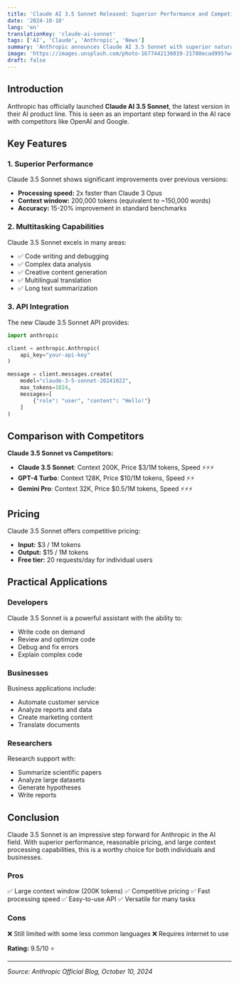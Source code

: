 ```yaml
---
title: 'Claude AI 3.5 Sonnet Released: Superior Performance and Competitive Pricing'
date: '2024-10-10'
lang: 'en'
translationKey: 'claude-ai-sonnet'
tags: ['AI', 'Claude', 'Anthropic', 'News']
summary: 'Anthropic announces Claude AI 3.5 Sonnet with superior natural language processing capabilities, competitive pricing, and a context window of up to 200K tokens.'
image: 'https://images.unsplash.com/photo-1677442136019-21780ecad995?w=1200&h=630&fit=crop'
draft: false
---
```


## Introduction

Anthropic has officially launched **Claude AI 3.5 Sonnet**, the latest version in their AI product line. This is seen as an important step forward in the AI race with competitors like OpenAI and Google.

## Key Features

### 1. Superior Performance

Claude 3.5 Sonnet shows significant improvements over previous versions:

- **Processing speed:** 2x faster than Claude 3 Opus
- **Context window:** 200,000 tokens (equivalent to ~150,000 words)
- **Accuracy:** 15-20% improvement in standard benchmarks

### 2. Multitasking Capabilities

Claude 3.5 Sonnet excels in many areas:

- ✅ Code writing and debugging
- ✅ Complex data analysis
- ✅ Creative content generation
- ✅ Multilingual translation
- ✅ Long text summarization

### 3. API Integration

The new Claude 3.5 Sonnet API provides:

```python
import anthropic

client = anthropic.Anthropic(
    api_key="your-api-key"
)

message = client.messages.create(
    model="claude-3-5-sonnet-20241022",
    max_tokens=1024,
    messages=[
        {"role": "user", "content": "Hello!"}
    ]
)
```

## Comparison with Competitors

**Claude 3.5 Sonnet vs Competitors:**

- **Claude 3.5 Sonnet**: Context 200K, Price $3/1M tokens, Speed ⚡⚡⚡
- **GPT-4 Turbo**: Context 128K, Price $10/1M tokens, Speed ⚡⚡
- **Gemini Pro**: Context 32K, Price $0.5/1M tokens, Speed ⚡⚡⚡

## Pricing

Claude 3.5 Sonnet offers competitive pricing:

- **Input:** $3 / 1M tokens
- **Output:** $15 / 1M tokens
- **Free tier:** 20 requests/day for individual users

## Practical Applications

### Developers

Claude 3.5 Sonnet is a powerful assistant with the ability to:

- Write code on demand
- Review and optimize code
- Debug and fix errors
- Explain complex code

### Businesses

Business applications include:

- Automate customer service
- Analyze reports and data
- Create marketing content
- Translate documents

### Researchers

Research support with:

- Summarize scientific papers
- Analyze large datasets
- Generate hypotheses
- Write reports

## Conclusion

Claude 3.5 Sonnet is an impressive step forward for Anthropic in the AI field. With superior performance, reasonable pricing, and large context processing capabilities, this is a worthy choice for both individuals and businesses.

### Pros

✅ Large context window (200K tokens)
✅ Competitive pricing
✅ Fast processing speed
✅ Easy-to-use API
✅ Versatile for many tasks

### Cons

❌ Still limited with some less common languages
❌ Requires internet to use

**Rating:** 9.5/10 ⭐

---

_Source: Anthropic Official Blog, October 10, 2024_


